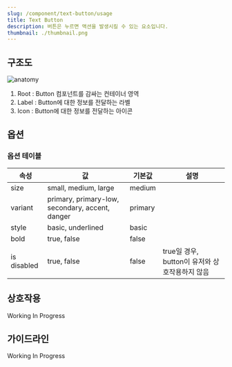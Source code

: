 ```yaml
---
slug: /component/text-button/usage
title: Text Button
description: 버튼은 누르면 액션을 발생시킬 수 있는 요소입니다.
thumbnail: ./thumbnail.png
---
```


## 구조도

![anatomy](./anatomy.png)

1. Root : Button 컴포넌트를 감싸는 컨테이너 영역
2. Label : Button에 대한 정보를 전달하는 라벨
3. Icon : Button에 대한 정보를 전달하는 아이콘

## 옵션

### 옵션 테이블

| 속성        | 값                                              | 기본값  | 설명                                           |
| ----------- | ----------------------------------------------- | ------- | ---------------------------------------------- |
| size        | small, medium, large                            | medium  |                                                |
| variant     | primary, primary-low, secondary, accent, danger | primary |                                                |
| style       | basic, underlined                               | basic   |                                                |
| bold        | true, false                                     | false   |                                                |
| is disabled | true, false                                     | false   | true일 경우, button이 유저와 상호작용하지 않음 |

## 상호작용

Working In Progress

## 가이드라인

Working In Progress

